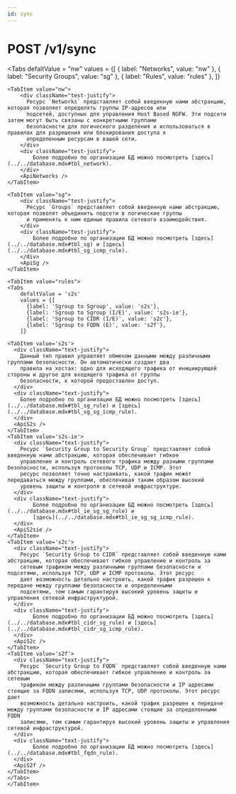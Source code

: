 ```yaml
---
id: sync
---
```



# POST /v1/sync

<Tabs
    defaltValue = "nw"
    values = {[
        { label: "Networks", value: "nw" },
        { label: "Security Groups", value: "sg" },
        { label: "Rules", value: "rules" },
    ]}
>

    <TabItem value="nw">
        <div className="test-justify">
          Ресурс `Networks` представляет собой введенную нами абстракцию, которая позволяет определять группы IP-адресов или
          подсетей, доступных для управления Host Based NGFW. Эти подсети затем могут быть связаны с конкретными группами
          безопасности для логического разделения и использоваться в правилах для разрешения или блокирования доступа к
          определенным ресурсам в вашей сети.
        </div>
        <div className="test-justify">
            Более подробно по организации БД можно посмотреть [здесь](../../database.mdx#tbl_network).
        </div>
        <ApiNetworks />
    </TabItem>

    <TabItem value="sg">
        <div className="test-justify">
          Ресурс `Groups` представляет собой введенную нами абстракцию, которая позволят объединить подсети в логические группы
          и применять к ним единые правила сетевого взаимодействия.
        </div>
        <div className="test-justify">
            Более подробно по организации БД можно посмотреть [здесь](../../database.mdx#tbl_sg) и [здесь](../../database.mdx#tbl_sg_icmp_rule).
        </div>
        <ApiSg />
    </TabItem>

    <TabItem value="rules">
    <Tabs
        defaltValue = 's2s'
        values = {[
          {label: 'Sgroup to Sgroup', value: 's2s'},
          {label: 'Sgroup to Sgroup (I/E)', value: 's2s-ie'},
          {label: 'Sgroup to CIDR (I/E)', value: 's2c'},
          {label: 'Sgroup to FQDN (E)', value: 's2f'},
        ]}

>

    <TabItem value='s2s'>
      <div className="text-justify">
        Данный тип правил управляет обменом данными между различными группами безопасности. Он автоматически создает два
        правила на хостах: одно для исходящего трафика от инициирующей стороны и другое для входящего трафика от группы
        безопасности, к которой предоставлен доступ.
      </div>
      <div className="text-justify">
        Более подробно по организации БД можно посмотреть [здесь](../../database.mdx#tbl_sg_rule) и [здесь](../../database.mdx#tbl_sg_sg_icmp_rule).
      </div>
      <ApiS2s />
    </TabItem>
    <TabItem value='s2s-ie'>
      <div className="text-justify">
        Ресурс `Security Group to Security Group` представляет собой введенную нами абстракцию, которая обеспечивает гибкое
        управление и контроль сетевого трафика между разными группами безопасности, используя протоколы TCP, UDP и ICMP. Этот
        ресурс позволяет точно настраивать, какой трафик может передаваться между группами, обеспечивая таким образом высокий
        уровень защиты и контроля в сетевой инфраструктуре.
      </div>
      <div className="text-justify">
            Более подробно по организации БД можно посмотреть [здесь](../../database.mdx#tbl_ie_sg_sg_rule) и
            [здесь](../../database.mdx#tbl_ie_sg_sg_icmp_rule).
      </div>
      <ApiS2sie />
    </TabItem>
    <TabItem value='s2c'>
      <div className="text-justify">
        Ресурс `Security Group to CIDR` представляет собой введенную нами абстракцию, которая обеспечивает гибкое управление и контроль за
        сетевым трафиком между различными группами безопасности и подсетями, используя TCP, UDP и ICMP протоколы. Этот ресурс
        дает возможность детально настроить, какой трафик разрешен к передаче между группами безопасности и определенными
        подсетями, тем самым гарантируя высокий уровень защиты и управления сетевой инфраструктурой.
      </div>
      <div className="text-justify">
            Более подробно по организации БД можно посмотреть [здесь](../../database.mdx#tbl_cidr_sg_rule) и [здесь](../../database.mdx#tbl_cidr_sg_icmp_rule).
      </div>
      <ApiS2c />
    </TabItem>
    <TabItem value='s2f'>
      <div className="text-justify">
        Ресурс `Security Group to FQDN` представляет собой введенную нами абстракцию, которая обеспечивает гибкое управление и контроль за сетевым
        трафиком между различными группами безопасности и IP адресами стоящие за FQDN записями, используя TCP, UDP протоколы. Этот ресурс дает
        возможность детально настроить, какой трафик разрешен к передаче между группами безопасности и IP адресами стоящие за определенными FQDN
        записями, тем самым гарантируя высокий уровень защиты и управления сетевой инфраструктурой.
      </div>
      <div className="text-justify">
            Более подробно по организации БД можно посмотреть [здесь](../../database.mdx#tbl_fqdn_rule).
      </div>
      <ApiS2f />
    </TabItem>
    </Tabs>
    </TabItem>

</Tabs>
